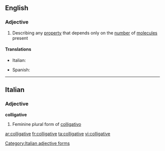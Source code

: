==English==

===Adjective===
{{en-adj}}

# {{context|chemistry|physics|lang=en}} Describing any [[property]] that depends only on the [[number]] of [[molecule]]s present

====Translations====
{{trans-top|property}}
* Italian: {{t-|it|colligativo}}
{{trans-mid}}
* Spanish: {{t-|es|coligativo}}
{{trans-bottom}}

----

==Italian==

===Adjective===
'''colligative''' {{f}}

# Feminine plural form of [[colligativo]]

[[Category:Italian adjective forms]]

[[ar:colligative]]
[[fr:colligative]]
[[ta:colligative]]
[[vi:colligative]]